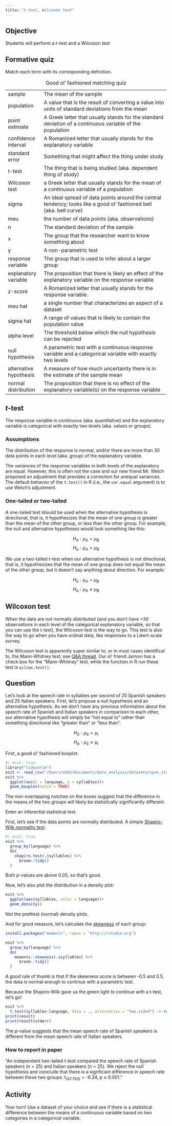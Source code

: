```yaml
---
title: "t-test, Wilcoxon test"
---
```


## Objective

Students will perform a *t*-test and a Wilcoxon test

## Formative quiz

Match each term with its corresponding definition.

|  |  |
|----------------|--------------------------------------------------------|
| sample | The mean of the sample |
| population | A value that is the result of converting a value into units of standard deviations from the mean |
| point estimate | A Greek letter that usually stands for the standard deviation of a continuous variable of the population |
| confidence interval | A Romanized letter that usually stands for the explanatory variable |
| standard error | Something that might affect the thing under study |
| *t*-test | The thing that is being studied (aka. dependent thing of study) |
| Wilcoxon test | a Greek letter that usually stands for the mean of a continuous variable of a population |
| sigma | An ideal spread of data points around the central tendency; looks like a good ol' fashioned bell (aka. bell curve) |
| meu | the number of data points (aka. observations) |
| *n* | The standard deviation of the sample |
| x | The group that the researcher want to know something about |
| y | A non-parametric test |
| response variable | The group that is used to infer about a larger group |
| explanatory variable | The proposition that there is likely an effect of the explanatory variable on the response variable |
| *z*-score | A Romanized letter that usually stands for the response variable. |
| meu hat | a single number that characterizes an aspect of a dataset |
| sigma hat | A range of values that is likely to contain the population value |
| alpha level | The threshold below which the null hypothesis can be rejected |
| null hypothesis | A parametric test with a continuous response variable and a categorical variable with exactly two levels |
| alternative hypothesis | A measure of how much uncertainty there is in the estimate of the sample mean |
| normal distribution | The proposition that there is no effect of the explanatory variable(s) on the response variable |

: Good ol' fashioned matching quiz

## *t*-test

The response variable is continuous (aka. quantitative) and the explanatory variable is categorical with exactly two levels (aka. values or groups).

### Assumptions

The distribution of the response is normal, and/or there are more than 30 data points in each level (aka. group) of the explanatory variable.

The variances of the response variables in both levels of the explanatory are equal. However, this is often not the case and our new friend Mr. Welch proposed an adjustment that provides a correction for unequal variances. The default behavior of the `t.test()` in R (i.e., the `var.equal` argument) is to use Welch's adjustment.

### One-tailed or two-tailed

A one-tailed test should be used when the alternative hypothesis is directional, that is, it hypothesizes that the mean of one group is greater than the mean of the other group, or less than the other group. For example, the null and alternative hypotheses would look something like this:

$$
H_0:μ_A = μ_B
$$ $$
H_a:μ_A>μ_B
$$

We use a two-tailed t-test when our alternative hypothesis is not directional, that is, it hypothesizes that the mean of one group does not equal the mean of the other group, but it doesn't say anything about direction. For example:

$$
H_0:μ_A = μ_B
$$ $$
H_a:μ_A ≠ μ_B
$$

## Wilcoxon test

When the data are not normally distributed (and you don't have \>30 observations in each level of the categorical explanatory variable, so that you can use the t-test), the Wilcoxon test is the way to go. This test is also the way to go when you have ordinal data, like responses to a Likert-scale survey.

The Wilcoxon test is apparently super similar to, or in most cases identifical to, the Mann-Whitney test; see [Q&A thread](https://stats.stackexchange.com/a/79849). Our ol' friend Jamovi has a check box for the "Mann-Whitney" test, while the function in R run these test is `wilcox.test()`.

## Question

Let's look at the speech rate in syllables per second of 25 Spanish speakers and 25 Italian speakers. First, let's propose a null hypothesis and an alternative hypothesis. As we don't have any previous information about the speech rate of Spanish and Italian speakers in comparison to each other, our alternative hypothesis will simply be "not equal to" rather than something directional like "greater than" or "less than":

$$
H_0:μ_S=μ_I
$$ $$
H_a:μ_S≠μ_I
$$

First, a good ol' fashioned boxplot:

```r
#| eval: true
library("tidyverse")
esit <- read_csv("/Users/ekb5/Documents/data_analysis/datasets/span_ital_speaking_rate.csv")
esit %>% 
  ggplot(aes(x = language, y = syllables))+
  geom_boxplot(notch = TRUE)
```

The non-overlapping notches on the boxes suggest that the difference in the means of the two groups will likely be statistically significantly different.

Enter an inferential statistical test.

First, let's see if the data points are normally distributed. A simple [Shapiro-Wilk normality test](https://www.r-bloggers.com/2019/08/shapiro-wilk-test-for-normality-in-r/):

```r
#| eval: true
esit %>% 
  group_by(language) %>% 
  do(
    shapiro.test(.$syllables) %>% 
      broom::tidy()
  )
```

Both *p*-values are above 0.05, so that's good.

Now, let's also plot the distribution in a density plot:

```r
esit %>% 
  ggplot(aes(syllables, color = language))+
  geom_density()
```

Not the prettiest (normal) density plots.

And for good measure, let's calculate the [skewness](https://www.r-bloggers.com/2013/06/measures-of-skewness-and-kurtosis/) of each group:

```r
install.packages("moments", repos = "http://rstudio.org")
```

```r
esit %>% 
  group_by(language) %>% 
  do(
    moments::skewness(.$syllables) %>% 
      broom::tidy()
  )
```

A good rule of thumb is that if the skewness score is between -0.5 and 0.5, the data is normal enough to continue with a parametric test.

Because the Shapiro-Wilk gave us the green light to continue with a t-test, let's go!

```r
esit %>% 
  t.test(syllables~language, data = ., alternative = "two.sided") -> result
print(result)
print(result$stderr)
```

The *p*-value suggests that the mean speech rate of Spanish speakers is different from the mean speech rate of Italian speakers.

### How to report in paper

"An independent two-tailed t-test compared the speech rate of Spanish speakers (n = 25) and Italian speakers (n = 25). We reject the null hypothesis and conclude that there is a signficant difference in speech rate between these two groups: t~(47.793)~ = -6.34, p ≤ 0.001."

## Activity

Your turn! Use a dataset of your choice and see if there is a statistical difference between the means of a continuous variable based on two categories in a categorical variable.
